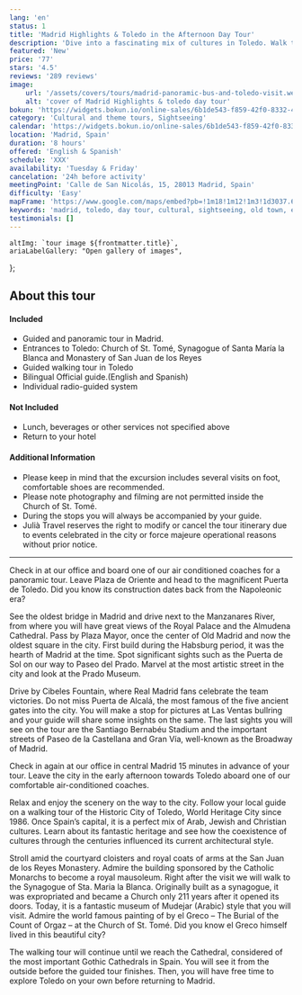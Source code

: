 ```yaml
---
lang: 'en'
status: 1
title: 'Madrid Highlights & Toledo in the Afternoon Day Tour'
description: 'Dive into a fascinating mix of cultures in Toledo. Walk through the Old Town following your local guide and see the famous painting by el Greco.'
featured: 'New'
price: '77'
stars: '4.5'
reviews: '289 reviews'
image:
    url: '/assets/covers/tours/madrid-panoramic-bus-and-toledo-visit.webp'
    alt: 'cover of Madrid Highlights & toledo day tour'
bokun: 'https://widgets.bokun.io/online-sales/6b1de543-f859-42f0-8332-446d14d349f4/experience/846572?partialView=1'
category: 'Cultural and theme tours, Sightseeing'
calendar: 'https://widgets.bokun.io/online-sales/6b1de543-f859-42f0-8332-446d14d349f4/experience-calendar/846572'
location: 'Madrid, Spain'
duration: '8 hours'
offered: 'English & Spanish'
schedule: 'XXX'
availability: 'Tuesday & Friday'
cancelation: '24h before activity'
meetingPoint: 'Calle de San Nicolás, 15, 28013 Madrid, Spain'
difficulty: 'Easy'
mapFrame: 'https://www.google.com/maps/embed?pb=!1m18!1m12!1m3!1d3037.6486732638714!2d-3.7145593241225603!3d40.416633155645336!2m3!1f0!2f0!3f0!3m2!1i1024!2i768!4f13.1!3m3!1m2!1s0xd42296fa427a647%3A0x4f757529951b6d8f!2sC.%20de%20San%20Nicol%C3%A1s%2C%2015%2C%20Centro%2C%2028013%20Madrid%2C%20Espa%C3%B1a!5e0!3m2!1ses-419!2smx!4v1709584160025!5m2!1ses-419!2smx'
keywords: 'madrid, toledo, day tour, cultural, sightseeing, old town, el greco, painting, local guide, mix of cultures'
testimonials: []
---
```




    altImg: `tour image ${frontmatter.title}`,
    ariaLabelGallery: "Open gallery of images",
};

<SliderGallery 
    client:load 
    images={arrayImages} 
    accessibility={accessibility}
/>

<h2 class="text-3xl md:text-4xl font-extrabold mb-4 text-red-700"> About this tour</h2>

<div class="flex flex-wrap gap-y-5 my-5">
    <div class="w-full md:w-1/2 md:pr-5">
        <h4 class="text-2xl font-bold mb-4 text-sky-800">Included</h4>
        <ul class="text-lg space-y-4">
            <li><i class="at-check-circle text-green-500"></i> Guided and panoramic tour in Madrid.</li>
            <li><i class="at-check-circle text-green-500"></i> Entrances to Toledo: Church of St. Tomé, Synagogue of Santa María la Blanca and Monastery of San Juan de los Reyes</li>
            <li><i class="at-check-circle text-green-500"></i> Guided walking tour in Toledo</li>
            <li><i class="at-check-circle text-green-500"></i> Bilingual Official guide.(English and Spanish)</li>
            <li><i class="at-check-circle text-green-500"></i> Individual radio-guided system</li>
        </ul>
    </div>
    <div class="w-full md:w-1/2 md:pr-5">
        <h4 class="text-2xl font-bold mb-4 text-sky-800">Not Included</h4>
        <ul class="text-lg space-y-4">
            <li><i class="at-xmark-circle text-red-500"></i> Lunch, beverages or other services not specified above</li>
            <li><i class="at-xmark-circle text-red-500"></i> Return to your hotel</li>
        </ul>
    </div>
    <div class="w-full  md:pr-5">
        <h4 class="text-2xl font-bold mb-4 text-sky-800">Additional Information</h4>
        <ul class="text-lg space-y-4">
            <li><i class="at-info-circle text-sky-500"></i> Please keep in mind that the excursion includes several visits on foot, comfortable shoes are recommended.</li>
            <li><i class="at-info-circle text-sky-500"></i> Please note photography and filming are not permitted inside the Church of St. Tomé.</li>
            <li><i class="at-info-circle text-sky-500"></i> During the stops you will always be accompanied by your guide.</li>
            <li><i class="at-info-circle text-sky-500"></i> Julià Travel reserves the right to modify or cancel the tour itinerary due to events celebrated in the city or force majeure operational reasons without prior notice.</li>
        </ul>
    </div>
</div>
<hr/>
<p class="text-lg text-justify my-5"> Check in at our office and board one of our air conditioned coaches for a panoramic tour. Leave Plaza de 
Oriente and head to the magnificent Puerta de Toledo. Did you know its construction dates back from the Napoleonic era?</p>

<p class="text-lg text-justify my-5"> See the oldest bridge in Madrid and drive next to the Manzanares River, from where you will have great views 
of the Royal Palace and the Almudena Cathedral. Pass by Plaza Mayor, once the center of Old Madrid and now the oldest square in the city. First build 
during the Habsburg period, it was the hearth of Madrid at the time. Spot significant sights such as the Puerta de Sol on our way to Paseo del Prado. 
Marvel at the most artistic street in the city and look at the Prado Museum.</p>

<p class="text-lg text-justify my-5"> Drive by Cibeles Fountain, where Real Madrid fans celebrate the team victories. Do not miss Puerta de Alcalá, 
the most famous of the five ancient gates into the city. You will make a stop for pictures at Las Ventas bullring and your guide will share some insights 
on the same. The last sights you will see on the tour are the Santiago Bernabéu Stadium and the important streets of Paseo de la Castellana and Gran Vía, 
well-known as the Broadway of Madrid.</p>

<p class="text-lg text-justify my-5"> Check in again at our office in central Madrid 15 minutes in advance of your tour. Leave the city in the early 
afternoon towards Toledo aboard one of our comfortable air-conditioned coaches.</p>

<p class="text-lg text-justify my-5"> Relax and enjoy the scenery on the way to the city. Follow your local guide on a walking tour of the Historic 
City of Toledo, World Heritage City since 1986. Once Spain’s capital, it is a perfect mix of Arab, Jewish and Christian cultures. Learn about its 
fantastic heritage and see how the coexistence of cultures through the centuries influenced its current architectural style.</p>

<p class="text-lg text-justify my-5"> Stroll amid the courtyard cloisters and royal coats of arms at the San Juan de los Reyes Monastery. Admire the 
building sponsored by the Catholic Monarchs to become a royal mausoleum. Right after the visit we will walk to the Synagogue of Sta. Maria la Blanca. 
Originally built as a synagogue, it was expropriated and became a Church only 211 years after it opened its doors. Today, it is a fantastic museum 
of Mudejar (Arabic) style that you will visit. Admire the world famous painting of by el Greco – The Burial of the Count of Orgaz – at the Church 
of St. Tomé. Did you know el Greco himself lived in this beautiful city?</p>

<p class="text-lg text-justify my-5"> The walking tour will continue until we reach the Cathedral, considered of the most important Gothic Cathedrals 
in Spain. You will see it from the outside before the guided tour finishes. Then, you will have free time to explore Toledo on your own before 
returning to Madrid.</p>